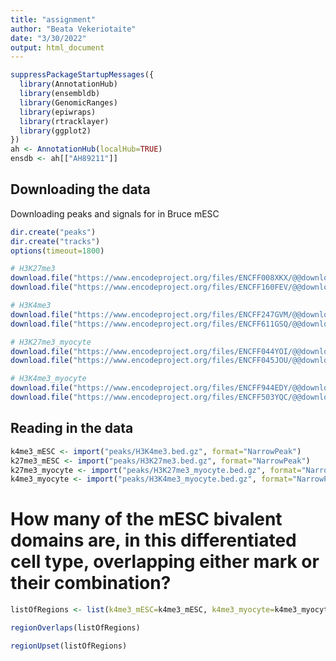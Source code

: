 ```yaml
---
title: "assignment"
author: "Beata Vekeriotaite"
date: "3/30/2022"
output: html_document
---
```

<!-- setwd("/home/bvekeriotait/public/BeataVekeriotaite/Bioinformatics course 2022/Practice/Assignments/materials2022/week05/") -->


```r
suppressPackageStartupMessages({
  library(AnnotationHub)
  library(ensembldb)
  library(GenomicRanges)
  library(epiwraps)
  library(rtracklayer)
  library(ggplot2)
})
ah <- AnnotationHub(localHub=TRUE)
ensdb <- ah[["AH89211"]]
```


## Downloading the data

Downloading peaks and signals for in Bruce mESC

```r

dir.create("peaks")
dir.create("tracks")
options(timeout=1800)

# H3K27me3
download.file("https://www.encodeproject.org/files/ENCFF008XKX/@@download/ENCFF008XKX.bed.gz", "peaks/H3K27me3.bed.gz")
download.file("https://www.encodeproject.org/files/ENCFF160FEV/@@download/ENCFF160FEV.bigWig", "tracks/H3K27me3.bw")

# H3K4me3
download.file("https://www.encodeproject.org/files/ENCFF247GVM/@@download/ENCFF247GVM.bed.gz", "peaks/H3K4me3.bed.gz")
download.file("https://www.encodeproject.org/files/ENCFF611GSQ/@@download/ENCFF611GSQ.bigWig", "tracks/H3K4me3.bw")

# H3K27me3_myocyte
download.file("https://www.encodeproject.org/files/ENCFF044YOI/@@download/ENCFF044YOI.bed.gz", "peaks/H3K27me3_myocyte.bed.gz")
download.file("https://www.encodeproject.org/files/ENCFF045JOU/@@download/ENCFF045JOU.bigWig", "tracks/H3K27me3_myocyte.bw")

# H3K4me3_myocyte
download.file("https://www.encodeproject.org/files/ENCFF944EDY/@@download/ENCFF944EDY.bed.gz", "peaks/H3K4me3_myocyte.bed.gz")
download.file("https://www.encodeproject.org/files/ENCFF503YQC/@@download/ENCFF503YQC.bigWig", "tracks/H3K4me3_myocyte.bw")

```

## Reading in the data

```r
k4me3_mESC <- import("peaks/H3K4me3.bed.gz", format="NarrowPeak")
k27me3_mESC <- import("peaks/H3K27me3.bed.gz", format="NarrowPeak")
k27me3_myocyte <- import("peaks/H3K27me3_myocyte.bed.gz", format="NarrowPeak")
k4me3_myocyte <- import("peaks/H3K4me3_myocyte.bed.gz", format="NarrowPeak")
```

# How many of the mESC bivalent domains are, in this differentiated cell type, overlapping either mark or their combination?

```r

listOfRegions <- list(k4me3_mESC=k4me3_mESC, k4me3_myocyte=k4me3_myocyte, k27me3_mESC=k27me3_mESC, k27me3_myocyte=k27me3_myocyte)

regionOverlaps(listOfRegions)

regionUpset(listOfRegions)

```
